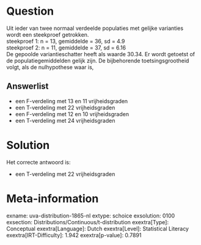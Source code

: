 Question
========

Uit ieder van twee normaal verdeelde populaties met gelijke varianties
wordt een steekproef getrokken.\
steekproef 1: n = 13, gemiddelde = 36, sd = 4.9\
steekproef 2: n = 11, gemiddelde = 37, sd = 6.16\
De gepoolde variantieschatter heeft als waarde 30.34. Er wordt getoetst
of de populatiegemiddelden gelijk zijn. De bijbehorende
toetsingsgrootheid volgt, als de nulhypothese waar is,

Answerlist
----------

* een F-verdeling met 13 en 11 vrijheidsgraden
* een T-verdeling met 22 vrijheidsgraden
* een F-verdeling met 12 en 10 vrijheidsgraden
* een T-verdeling met 24 vrijheidsgraden

Solution
========

Het correcte antwoord is: 

* een T-verdeling met 22 vrijheidsgraden

Meta-information
================
exname: uva-distribution-1865-nl
extype: schoice
exsolution: 0100
exsection: Distributions/Continuous/t-distribution
exextra[Type]: Conceptual
exextra[Language]: Dutch
exextra[Level]: Statistical Literacy
exextra[IRT-Difficulty]: 1.942
exextra[p-value]: 0.7891
